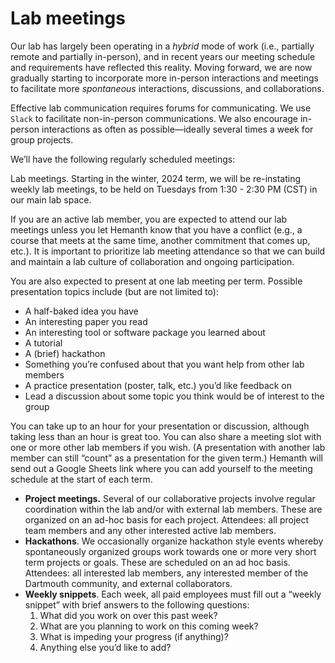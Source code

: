 # Lab meetings {.unnumbered}

Our lab has largely been operating in a *hybrid* mode of work (i.e., partially remote and partially in-person), and in recent years our meeting schedule and requirements have reflected this reality. Moving forward, we are now gradually starting to incorporate more in-person interactions and meetings to facilitate more *spontaneous* interactions, discussions, and collaborations.

Effective lab communication requires forums for communicating. We use `Slack` to facilitate non-in-person communications. We also encourage in-person interactions as often as possible—ideally several times a week for group projects.

We’ll have the following regularly scheduled meetings:

:::{.callout-important title=Important}
Lab meetings. Starting in the winter, 2024 term, we will be re-instating weekly lab meetings, to be held on Tuesdays from 1:30 - 2:30 PM (CST) in our main lab space.
:::

If you are an active lab member, you are expected to attend our lab meetings unless you let Hemanth know that you have a conflict (e.g., a course that meets at the same time, another commitment that comes up, etc.). It is important to prioritize
lab meeting attendance so that we can build and maintain a lab culture of collaboration and ongoing participation.

You are also expected to present at one lab meeting per term. Possible presentation topics include (but are not limited to):

* A half-baked idea you have
* An interesting paper you read
* An interesting tool or software package you learned about
* A tutorial
* A (brief) hackathon
* Something you’re confused about that you want help from other lab members
* A practice presentation (poster, talk, etc.) you’d like feedback on
* Lead a discussion about some topic you think would be of interest to the group

You can take up to an hour for your presentation or discussion, although taking less than an hour is great too. You can also share a meeting slot with one or more other lab members if you wish. (A presentation with another lab member can still “count” as a presentation for the given term.) Hemanth will send out a Google Sheets link where you can add yourself to the meeting schedule at the start of each term.

* **Project meetings.** Several of our collaborative projects involve regular coordination within the lab and/or with external lab members. These are organized on an ad-hoc basis for each project. Attendees: all project team members and any other interested active lab members.
* **Hackathons**. We occasionally organize hackathon style events whereby spontaneously organized groups work towards one or more very short term projects or goals. These are scheduled on an ad hoc basis. Attendees: all interested lab members, any interested member of the Dartmouth community, and external collaborators.
* **Weekly snippets**. Each week, all paid employees must fill out a “weekly snippet” with brief answers to the following questions:
  1. What did you work on over this past week?
  2. What are you planning to work on this coming week?
  3. What is impeding your progress (if anything)?
  4. Anything else you’d like to add?
